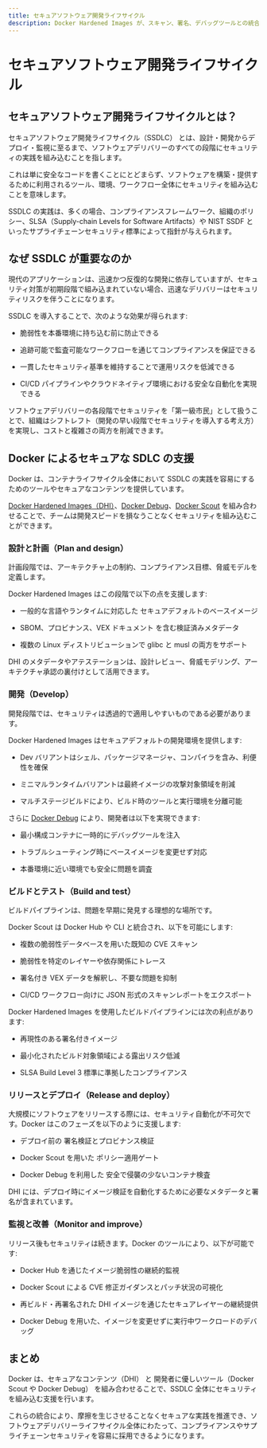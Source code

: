 ```yaml
---
title: セキュアソフトウェア開発ライフサイクル
description: Docker Hardened Images が、スキャン、署名、デバッグツールとの統合を通じてセキュアな SDLC をどのように支援するかを確認しましょう。
---
```


# セキュアソフトウェア開発ライフサイクル

## セキュアソフトウェア開発ライフサイクルとは？

セキュアソフトウェア開発ライフサイクル（SSDLC） とは、設計・開発からデプロイ・監視に至るまで、ソフトウェアデリバリーのすべての段階にセキュリティの実践を組み込むことを指します。

これは単に安全なコードを書くことにとどまらず、ソフトウェアを構築・提供するために利用されるツール、環境、ワークフロー全体にセキュリティを組み込むことを意味します。

SSDLC の実践は、多くの場合、コンプライアンスフレームワーク、組織のポリシー、SLSA（Supply-chain Levels for Software Artifacts）や NIST SSDF といったサプライチェーンセキュリティ標準によって指針が与えられます。

## なぜ SSDLC が重要なのか

現代のアプリケーションは、迅速かつ反復的な開発に依存していますが、セキュリティ対策が初期段階で組み込まれていない場合、迅速なデリバリーはセキュリティリスクを伴うことになります。

SSDLC を導入することで、次のような効果が得られます:

- 脆弱性を本番環境に持ち込む前に防止できる

- 追跡可能で監査可能なワークフローを通じてコンプライアンスを保証できる

- 一貫したセキュリティ基準を維持することで運用リスクを低減できる

- CI/CD パイプラインやクラウドネイティブ環境における安全な自動化を実現できる

ソフトウェアデリバリーの各段階でセキュリティを「第一級市民」として扱うことで、組織はシフトレフト（開発の早い段階でセキュリティを導入する考え方）を実現し、コストと複雑さの両方を削減できます。

## Docker によるセキュアな SDLC の支援

Docker は、コンテナライフサイクル全体において SSDLC の実践を容易にするためのツールやセキュアなコンテンツを提供しています。

[Docker Hardened Images（DHI）](/dhi/)、[Docker Debug](https://docs.docker.com/reference/cli/docker/debug/)、[Docker Scout](/scout-ja/) を組み合わせることで、チームは開発スピードを損なうことなくセキュリティを組み込むことができます。

### 設計と計画（Plan and design）

計画段階では、アーキテクチャ上の制約、コンプライアンス目標、脅威モデルを定義します。

Docker Hardened Images はこの段階で以下の点を支援します:

- 一般的な言語やランタイムに対応した セキュアデフォルトのベースイメージ

- SBOM、プロビナンス、VEX ドキュメント を含む検証済みメタデータ

- 複数の Linux ディストリビューションで glibc と musl の両方をサポート

DHI のメタデータやアテステーションは、設計レビュー、脅威モデリング、アーキテクチャ承認の裏付けとして活用できます。

### 開発（Develop）

開発段階では、セキュリティは透過的で適用しやすいものである必要があります。

Docker Hardened Images はセキュアデフォルトの開発環境を提供します:

- Dev バリアントはシェル、パッケージマネージャ、コンパイラを含み、利便性を確保

- ミニマルランタイムバリアントは最終イメージの攻撃対象領域を削減

- マルチステージビルドにより、ビルド時のツールと実行環境を分離可能

さらに [Docker Debug](https://docs.docker.com/reference/cli/docker/debug/) により、開発者は以下を実現できます:

- 最小構成コンテナに一時的にデバッグツールを注入

- トラブルシューティング時にベースイメージを変更せず対応

- 本番環境に近い環境でも安全に問題を調査

### ビルドとテスト（Build and test）

ビルドパイプラインは、問題を早期に発見する理想的な場所です。

Docker Scout は Docker Hub や CLI と統合され、以下を可能にします:

- 複数の脆弱性データベースを用いた既知の CVE スキャン

- 脆弱性を特定のレイヤーや依存関係にトレース

- 署名付き VEX データを解釈し、不要な問題を抑制

- CI/CD ワークフロー向けに JSON 形式のスキャンレポートをエクスポート

Docker Hardened Images を使用したビルドパイプラインには次の利点があります:

- 再現性のある署名付きイメージ

- 最小化されたビルド対象領域による露出リスク低減

- SLSA Build Level 3 標準に準拠したコンプライアンス

### リリースとデプロイ（Release and deploy）

大規模にソフトウェアをリリースする際には、セキュリティ自動化が不可欠です。Docker はこのフェーズを以下のように支援します:

- デプロイ前の 署名検証とプロビナンス検証

- Docker Scout を用いた ポリシー適用ゲート

- Docker Debug を利用した 安全で侵襲の少ないコンテナ検査

DHI には、デプロイ時にイメージ検証を自動化するために必要なメタデータと署名が含まれています。

### 監視と改善（Monitor and improve）

リリース後もセキュリティは続きます。Docker のツールにより、以下が可能です:

- Docker Hub を通じたイメージ脆弱性の継続的監視

- Docker Scout による CVE 修正ガイダンスとパッチ状況の可視化

- 再ビルド・再署名された DHI イメージを通じたセキュアレイヤーの継続提供

- Docker Debug を用いた、イメージを変更せずに実行中ワークロードのデバッグ

## まとめ

Docker は、セキュアなコンテンツ（DHI） と 開発者に優しいツール（Docker Scout や Docker Debug） を組み合わせることで、SSDLC 全体にセキュリティを組み込む支援を行います。

これらの統合により、摩擦を生じさせることなくセキュアな実践を推進でき、ソフトウェアデリバリーライフサイクル全体にわたって、コンプライアンスやサプライチェーンセキュリティを容易に採用できるようになります。
